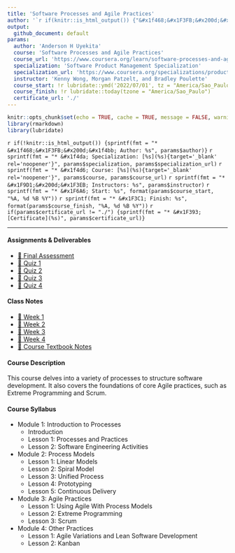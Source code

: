 ```yaml
---
title: 'Software Processes and Agile Practices'
author: '`r if(knitr::is_html_output()) {"&#x1f468;&#x1F3FB;&#x200d;&#x1f4bb; Anderson H Uyekita"} else {NULL}`'
output:
  github_document: default
params:
  author: 'Anderson H Uyekita'
  course: 'Software Processes and Agile Practices'
  course_url: 'https://www.coursera.org/learn/software-processes-and-agile-practices'
  specialization: 'Software Product Management Specialization'
  specialization_url: 'https://www.coursera.org/specializations/product-management'
  instructor: 'Kenny Wong, Morgan Patzelt, and Bradley Poulette'
  course_start: !r lubridate::ymd('2022/07/01', tz = "America/Sao_Paulo")
  course_finish: !r lubridate::today(tzone = "America/Sao_Paulo")
  certificate_url: './'
---
```


```r
knitr::opts_chunk$set(echo = TRUE, cache = TRUE, message = FALSE, warning = FALSE)
library(rmarkdown)
library(lubridate)
```

`r if(!knitr::is_html_output()) {sprintf(fmt = "* &#x1f468;&#x1F3FB;&#x200d;&#x1f4bb; Author: %s", params$author)}`
`r sprintf(fmt = "* &#x1f4da; Specialization: [%s](%s){target='_blank' rel='noopener'}", params$specialization, params$specialization_url)`
`r sprintf(fmt = "* &#x1f4d6; Course: [%s](%s){target='_blank' rel='noopener'}", params$course, params$course_url)`
    `r sprintf(fmt = "* &#x1F9D1;&#x200d;&#x1F3EB; Instructors: %s", params$instructor)`
    `r sprintf(fmt = "* &#x1F6A6; Start: %s", format(params$course_start, "%A, %d %B %Y"))`
    `r sprintf(fmt = "* &#x1F3C1; Finish: %s", format(params$course_finish, "%A, %d %B %Y"))`
`r if(params$certificate_url != "./") {sprintf(fmt = "* &#x1F393; [Certificate](%s)", params$certificate_url)}`

--------------------------------------------------------------------------------

#### Assignments & Deliverables

* [&#x1F680; Final Assessment](./Week 4/final-assessment_software-processes-and-agile-practices.md)
* [&#x1F4DD; Quiz 1](./Week 1/quiz-1_software-processes-and-agile-practices.md)
* [&#x1F4DD; Quiz 2](./Week 2/quiz-2_software-processes-and-agile-practices.md)
* [&#x1F4DD; Quiz 3](./Week 3/quiz-3_software-processes-and-agile-practices.md)
* [&#x1F4DD; Quiz 4](./Week 4/quiz-4_software-processes-and-agile-practices.md)

#### Class Notes

* [&#x1F4C6; Week 1](./Week 1)
* [&#x1F4C6; Week 2](./Week 2)
* [&#x1F4C6; Week 3](./Week 3)
* [&#x1F4C6; Week 4](./Week 4)
* [&#x1F4D1; Course Textbook Notes](https://github.com/AndersonUyekita/software-processes-and-agile-practices/blob/main/resources/c2-course-notes-software-processes-and-agile-practices.pdf)

#### Course Description

This course delves into a variety of processes to structure software development. It also covers the foundations of core Agile practices, such as Extreme Programming and Scrum.

#### Course Syllabus

* Module 1: Introduction to Processes
    * Introduction
    * Lesson 1: Processes and Practices
    * Lesson 2: Software Engineering Activities
* Module 2: Process Models
    * Lesson 1: Linear Models
    * Lesson 2: Spiral Model
    * Lesson 3: Unified Process
    * Lesson 4: Prototyping
    * Lesson 5: Continuous Delivery
* Module 3: Agile Practices
    * Lesson 1: Using Agile With Process Models
    * Lesson 2: Extreme Programming
    * Lesson 3: Scrum
* Module 4: Other Practices
    * Lesson 1: Agile Variations and Lean Software Development
    * Lesson 2: Kanban
